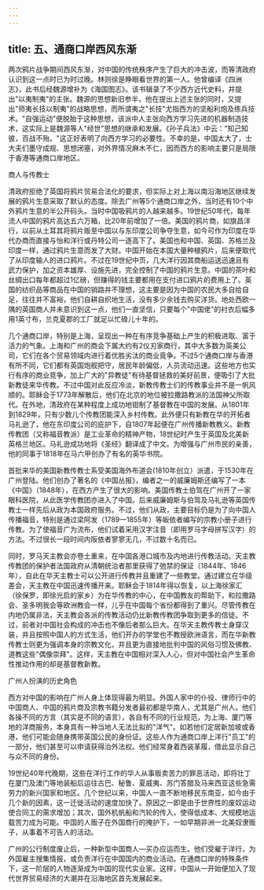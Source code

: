 ```yaml
---
---
---
```

title: 五、通商口岸西风东渐
---



两次鸦片战争期间西风东渐，对中国的传统秩序产生了巨大的冲击波，而等清政府认识到这一点时已为时过晚。林则徐是睁眼看世界的第一人。他曾编译《四洲志》，此书后经魏源增补为《海国图志》。该书辑录了不少西方近代史料，并提出"以夷制夷"的主张。魏源的思想新旧参半，他在提出上述主张的同时，又提出"师夷长技以制夷"的战略思想，而所谓夷之"长技"尤指西方的坚船利炮及练兵技术。"自强运动"便脱胎于这种思想，该派中人主张向西方学习先进的机器制造技术，这实际上是魏源等人"经世"思想的继承和发展。《孙子兵法》中云："知己知彼，百战不殆。"这正好表明了向西方学习的必要性。不幸的是，中国太大了，士大夫们墨守成规、思想闭塞，对外界情况麻木不仁，因而西方的影响主要只是局限于香港等通商口岸地区。

商人与传教士

清政府拒绝了英国将鸦片贸易合法化的要求，但实际上对上海以南沿海地区继续发展的鸦片生意采取了默认的态度。除去广州等5个通商口岸之外，当时还有10个中外鸦片生意的半公开码头。当时中国吸鸦片的人越来越多。19世纪50年代，每年流人中国的鸦片高达五六万箱，比20年前增加了一倍。美国的鸦片商，如旗昌洋行，以前从土耳其将鸦片贩至中国以与东印度公司争夺生意，如今可作为印度在华代办商而直接与怡和洋行或丹特公司一逐高下了。美国也和中国、英国、苏格兰及印度一样，通过鸦片生意而发了大财。中国开始在本国大量种植鸦片，后来便取代了从印度输人的进口鸦片。不过在19世纪中页，几大洋行因其商船运送迅速且有武力保护，加之资本雄厚、设施先进，完全控制了中国的鸦片生意。中国的茶叶和丝绸出口每年都超过1亿磅，但赚得的钱主要都用在支付进口鸦片的费用上了。英国的纺织品等商品在中国的销路并不理想，这主要是因为中国的农民大多自给自足，往往并不富裕，他们自耕自织地生活，没有多少余钱去购买洋货。地处西欧一隅的英国商人并未意识到这一点，他们一直坚信，只要每个"中国佬"的衬衣后幅多用1英寸布，兰克夏郡的工厂就足以忙碌儿十年的。



几个通商口岸，特别是上海，呈现出一种在有序竞争基础上产生的积极进取、富于活力的气象。上海和广州的商会下属大约有2仪刃家商行，其中大多数为英美公司，它们在各个贸易领域内进行着优胜劣汰的商业竟争。不过5个通商口岸与香港有所不同，它们都有英国炮舰把守，居民年龄偏低，人员流动迅速。这些地方也实行有序的商业竞争，加上广大的"异教徒"有待基督拯救的美好前景，便吸引了大批新教徒来华传教。不过中国对此反应冷淡，新教传教士们的传教事业并不是一帆风顺的。耶稣会于1773年解散后，他们在北京的地位被拉撒路教派的法国神父所取代。在外地，清政府在某种程度上成功地钳制了基督教在中国的发展。从1801年到1829年，只有少数儿个传教团能深入乡村传教。此外便只有新教在华的开拓者马礼逊了，他在东印度公司的庇护下，自1807年起便在广州传播新教教义。新教传教团（又称福音教派）是工业革命的精神产物，18世纪时产生于英国及北美新英格兰地区。马礼逊成功地将《圣经》翻译成了中文。为增强与广州市民的亲善，他的同事于1818年在马六甲创办了有名的英华书院。

首批来华的美国新教传教士系受美国海外布道会(1810年创立）派遣，于1530年在广州登陆。他们创办了著名的《中国丛报》，编者之一的威廉姆斯还编写了一本《中国》（1848年），在西方产生了很大的影响。美国传教士伯驾在广州开了一家眼科医院，从此医学传教团亦进入了中国。后来威廉姆斯与伯驾及马礼逊等英国传教士一样先后从政为本国政府服务。不过，他们从政，主要目标仍是为了向中国人传播福音，特别是通过梁阿发（1789一1855年）等皈依者编写的宗教小册子进行传教。为了使福音广为流布，他们试着采用汉字注音（即用罗马字母拼写汉字）的方法。不过很长一段时间内阪依者寥寥无几，不过数十名而已。



同时，罗马天主教会亦卷土重来，在中国各港口城市及内地进行传教活动。天主教传教团的保护者法国政府从清朝统治者那里获得了弛禁的保证（1844年、1846年），自此在华天主教士可以公开进行传教并且重建了一些教堂。通过建立在华级差会，天主教在中国迅速传播开来。耶稣会于1814年得以恢复，以上海徐家汇（徐保罗，即徐光启的家乡）为在华传教的中心，在中国教友的帮助下，和拉撒路会、圣多明我会等欧洲教会一样，儿乎在中国每个省份都得到了重兴。尽管传教在内地仍属非法，天主教会各派的传教活动仍比新教传教团争取到更多的信徒。不过，前者对中国社会构成的冲击也不像后者那么巨大。在华天主教传教士身穿汉装，并且按照中国人的方式生活，他们开办的学堂也不教授欧洲语言，而在华新教传教士则更为强调本身的宗教文化，并且更为直接地批判中国的风俗习惯及佛教、道教这些"偶像崇拜"。这样，天主教在中国相对深入人心，但对中国社会产生革命性推动作用的却是基督教新教。

广州人扮演的历史角色

西方对中国的影响在广州人身上体现得最为明显。外国人家中的仆役、律师行中的中国商人、中国的鸦片商及宗教书籍分发者最初都是华南人，尤其是广州人。他们各操不同的方言（其实是不同的语言），各自有不同的行业规范，为上海、厦门等地的洋商服务，本身具有一种当地人无法比拟的"洋气"。如若他们定居新加坡或香港，他们可能会随身携带英国公民的身份证。这些人作为通商口岸上洋行"员工"的一部分，他们甚至可以申请获得治外法权。他们经常身着西装革履，借此显示自己与众不同的身份。

19世纪40年代晚期，这些在洋行工作的华人从事贩卖苦力的罪恶活动，即将壮丁在厦门及澳门等地装船后运往古巴、秘鲁、夏威夷、苏门答腊及马来西亚这些急需劳力的新兴国家和地区。几个世纪以来，中国人一直不断地移民东南亚，如今由于几个新的因素，这一迁徙活动的速度加快了。原因之一即是由于世界性的废奴运动使合同工的需求增加；其次，国外机帆船和汽轮的传入，使得低成本、大规模地运载苦力成为可能。中国的人贩子在外国商行的掩护下，一如早期非洲一北美奴隶贩子，从事着不可告人的活动。

广州的公行制度废止后，一种新型中国商人―买办应运而生。他们受雇于洋行，为外国雇主搜集情报，或负责洋行在中国国内的商业活动。在通商口岸的特殊条件下，这一阶层的人物逐渐成为中国的现代实业家。这样，中国从一开始便加入了现代世界贸易经济的大潮并在沿海地区首先发展起来。